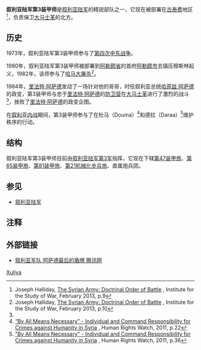 {{Infobox military unit
|unit_name =第3装甲师
|native_name=الفرقة الثالثة المدرعة
|image=
|caption=
|dates= 
|country={{flag|Syria}}
|allegiance=[[叙利亚政府|叙利亚政府]]
|command_structure=
|branch={{flagicon image|Flag of the Syrian Arab Army.svg}} [[叙利亚陆军|叙利亚陆军]]
|type=
|specialization=
|size=
|garrison=
|commander1_label=
|commander1=
|commander2=
|commander2_label=
|commander3_label=
|commander3=
|nickname=
|motto=
|colors=
|march=
|mascot=
|equipment= 
|equipment_label=
|battles=
[[第四次中东战争|第四次中东战争]]<br>
[[黎巴嫩内战|黎巴嫩内战]]<br>
[[叙利亚内战|叙利亚内战]]<br>
|notable_commanders =
|anniversaries =
|identification_symbol=
}}
'''叙利亚陆军第3装甲师'''是[[叙利亚陆军|叙利亚陆军]]的精锐部队之一，它现在被部署在[[古泰费|古泰费]]地区<ref name="p.9">Joseph Halliday, [http://www.understandingwar.org/sites/default/files/SyrianArmy-DocOOB.pdf The Syrian Army: Doctrinal Order of Battle] {{Wayback|url=http://www.understandingwar.org/sites/default/files/SyrianArmy-DocOOB.pdf |date=20131101161447 }}, Institute for the Study of War, February 2013, p.9</ref>，负责保卫[[大马士革|大马士革]]的北方。

==历史==
1973年，叙利亚陆军第3装甲师参与了[[第四次中东战争|第四次中东战争]]。

1980年，叙利亚陆军第3装甲师被部署到[[阿勒颇省|阿勒颇省]]的首府[[阿勒颇|阿勒颇市]]去镇压穆斯林起义，1982年，该师参与了[[哈马大屠杀|哈马大屠杀]]<ref name="p.10">Joseph Halliday, [http://www.understandingwar.org/sites/default/files/SyrianArmy-DocOOB.pdf The Syrian Army: Doctrinal Order of Battle] {{Wayback|url=http://www.understandingwar.org/sites/default/files/SyrianArmy-DocOOB.pdf |date=20131101161447 }}, Institute for the Study of War, February 2013, p.10</ref>。

1984年，[[里法特·阿萨德|里法特·阿萨德]]发动了一场针对他的哥哥，时任叙利亚总统[[哈菲兹·阿萨德|哈菲兹·阿萨德]]的政变，第3装甲师与忠于[[里法特·阿萨德|里法特·阿萨德]]的[[防卫营|防卫营]]在[[大马士革|大马士革]]进行了激烈的战斗<ref name="p.10"/>，挫败了[[里法特·阿萨德|里法特·阿萨德]]的政变企图。

在[[叙利亚内战|叙利亚内战]]期间，第3装甲师参与了在杜马（Douma）<ref name="HRW p.22">[http://www.hrw.org/sites/default/files/reports/syria1211webwcover_0.pdf “By All Means Necessary” - Individual and Command Responsibility for Crimes against Humanity in Syria] {{Wayback|url=http://www.hrw.org/sites/default/files/reports/syria1211webwcover_0.pdf |date=20191104082330 }}, Human Rights Watch, 2011, p.22</ref>和德拉（Daraa）<ref name="HRW p.36">[http://www.hrw.org/sites/default/files/reports/syria1211webwcover_0.pdf “By All Means Necessary” - Individual and Command Responsibility for Crimes against Humanity in Syria] {{Wayback|url=http://www.hrw.org/sites/default/files/reports/syria1211webwcover_0.pdf |date=20191104082330 }}, Human Rights Watch, 2011, p.36</ref>维护秩序的行动。

==结构==
叙利亚陆军第3装甲师目前由[[叙利亚陆军第3军|叙利亚陆军第3军]]指挥，它现在下辖[[叙利亚陆军第47装甲旅|第47装甲旅]]、[[叙利亚陆军第65装甲旅|第65装甲旅]]、[[叙利亚陆军第81装甲旅|第81装甲旅]]、[[叙利亚陆军第21机械化步兵旅|第21机械化步兵旅]]、直属炮兵团。

==参见==
*[[叙利亚陆军|叙利亚陆军]]

== 注释 ==
<div style="font-size: 10.5pt; line-height:190%">
<references />
</div>

== 外部链接 ==
*{{Zh-cn icon}} [http://cd.qq.com/a/20110905/001436.htm 叙利亚军队,阿萨德最后的盾牌 腾讯网]{{Wayback|url=http://cd.qq.com/a/20110905/001436.htm |date=20131202235835 }}

[[Category:叙利亚的师级单位|Xuliya]]